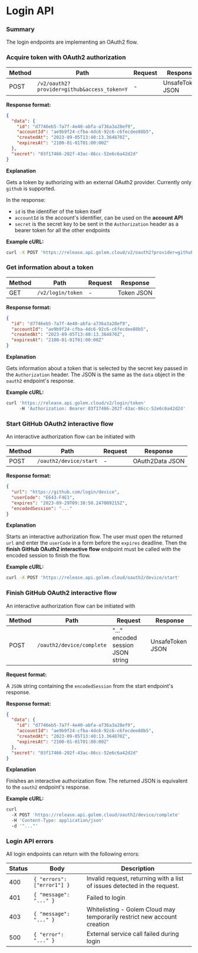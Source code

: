 # Login API

### Summary

The login endpoints are implementing an OAuth2 flow.

### Acquire token with OAuth2 authorization

| Method | Path                                        | Request | Response         |
| ------ | ------------------------------------------- | ------- | ---------------- |
| POST   | `/v2/oauth2?provider=github&access_token=Y` | -       | UnsafeToken JSON |

**Response format:**

```json
{
  "data": {
    "id": "d7746eb5-7a7f-4e40-abfa-a736a3a28ef9",
    "accountId": "ae9b9f24-cfba-4dc6-92c6-c6fecdee88b5",
    "createdAt": "2023-09-05T13:40:13.364870Z",
    "expiresAt": "2100-01-01T01:00:00Z"
  },
  "secret": "03f17466-202f-43ac-86cc-52e6c6a42d2d"
}
```

**Explanation**

Gets a token by authorizing with an external OAuth2 provider. Currently only `github` is supported.

In the response:

- `id` is the identifier of the token itself
- `accountId` is the account's identifier, can be used on the **account API**
- `secret` is the secret key to be sent in the `Authorization` header as a bearer token for all the other endpoints

**Example cURL:**

```bash
curl -X POST 'https://release.api.golem.cloud/v2/oauth2?provider=github&access_token=github-access-token'
```

### Get information about a token

| Method | Path              | Request | Response   |
| ------ | ----------------- | ------- | ---------- |
| GET    | `/v2/login/token` | -       | Token JSON |

**Response format:**

```json
{
  "id": "d7746eb5-7a7f-4e40-abfa-a736a3a28ef9",
  "accountId": "ae9b9f24-cfba-4dc6-92c6-c6fecdee88b5",
  "createdAt": "2023-09-05T13:40:13.364870Z",
  "expiresAt": "2100-01-01T01:00:00Z"
}
```

**Explanation**

Gets information about a token that is selected by the secret key passed in the `Authorization` header. The JSON is the same as the `data` object in the `oauth2` endpoint's response.

**Example cURL:**

```bash
curl 'https://release.api.golem.cloud/v2/login/token'
     -H 'Authorization: Bearer 03f17466-202f-43ac-86cc-52e6c6a42d2d'
```

### Start GitHub OAuth2 interactive flow

An interactive authorization flow can be initiated with

| Method | Path                   | Request | Response        |
| ------ | ---------------------- | ------- | --------------- |
| POST   | `/oauth2/device/start` | -       | OAuth2Data JSON |

**Response format:**

```json
{
  "url": "https://github.com/login/device",
  "userCode": "E643-F4E1",
  "expires": "2023-09-29T09:38:50.247009215Z",
  "encodedSession": "..."
}
```

**Explanation**

Starts an interactive authorization flow. The user must open the returned `url` and enter the `userCode` in a form before the `expires` deadline. Then the **finish GitHub OAuth2 interactive flow** endpoint must be called with the encoded session to finish the flow.

**Example cURL:**

```bash
curl -X POST 'https://release.api.golem.cloud/oauth2/device/start'
```

### Finish GitHub OAuth2 interactive flow

An interactive authorization flow can be initiated with

| Method | Path                      | Request                           | Response         |
| ------ | ------------------------- | --------------------------------- | ---------------- |
| POST   | `/oauth2/device/complete` | "..." encoded session JSON string | UnsafeToken JSON |

**Request format:**

A `JSON` string containing the `encodedSession` from the start endpoint's response.

**Response format:**

```json
{
  "data": {
    "id": "d7746eb5-7a7f-4e40-abfa-a736a3a28ef9",
    "accountId": "ae9b9f24-cfba-4dc6-92c6-c6fecdee88b5",
    "createdAt": "2023-09-05T13:40:13.364870Z",
    "expiresAt": "2100-01-01T01:00:00Z"
  },
  "secret": "03f17466-202f-43ac-86cc-52e6c6a42d2d"
}
```

**Explanation**

Finishes an interactive authorization flow. The returned JSON is equivalent to the `oauth2` endpoint's response.

**Example cURL:**

```bash
curl
  -X POST 'https://release.api.golem.cloud/oauth2/device/complete'
  -H 'Content-Type: application/json'
  -d '"..."'
```

### Login API errors

All login endpoints can return with the following errors:

| Status | Body                       | Description                                                               |
| ------ | -------------------------- | ------------------------------------------------------------------------- |
| 400    | `{ "errors": ["error1"] }` | Invalid request, returning with a list of issues detected in the request. |
| 401    | `{ "message": "..." }`     | Failed to login                                                           |
| 403    | `{ "message": "..." }`     | Whitelisting - Golem Cloud may temporarily restrict new account creation  |
| 500    | `{ "error": "..." }`       | External service call failed during login                                 |
